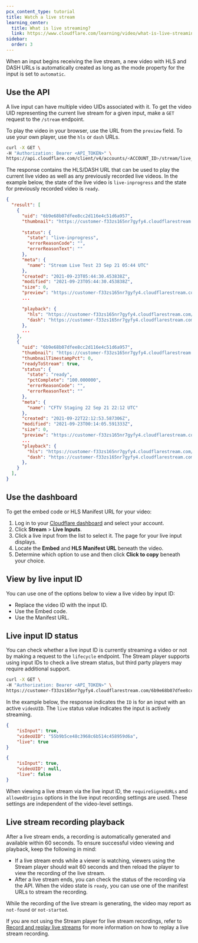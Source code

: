 ```yaml
---
pcx_content_type: tutorial
title: Watch a live stream
learning_center:
  title: What is live streaming?
  link: https://www.cloudflare.com/learning/video/what-is-live-streaming/
sidebar:
  order: 3
---
```



When an input begins receiving the live stream, a new video with HLS and DASH URLs is automatically created as long as the mode property for the input is set to `automatic`.

<Render file="chromecast_limitations" />

## Use the API

A live input can have multiple video UIDs associated with it. To get the video UID representing the current live stream for a given input, make a `GET` request to the `/stream` endpoint.

To play the video in your browser, use the URL from the `preview` field. To use your own player, use the `hls` or `dash` URLs.

```bash title="Request"
curl -X GET \
-H "Authorization: Bearer <API_TOKEN>" \
https://api.cloudflare.com/client/v4/accounts/<ACCOUNT_ID>/stream/live_inputs/<LIVE_INPUT_UID>/videos
```

The response contains the HLS/DASH URL that can be used to play the current live video as well as any previously recorded live videos. In the example below, the state of the live video is `live-inprogress` and the state for previously recorded video is `ready`.

```json title="Response" {4,7,21,28,32,46}
{
  "result": [
    {
      "uid": "6b9e68b07dfee8cc2d116e4c51d6a957",
      "thumbnail": "https://customer-f33zs165nr7gyfy4.cloudflarestream.com/6b9e68b07dfee8cc2d116e4c51d6a957/thumbnails/thumbnail.jpg",
      
      "status": {
        "state": "live-inprogress",
        "errorReasonCode": "",
        "errorReasonText": ""
      },
      "meta": {
        "name": "Stream Live Test 23 Sep 21 05:44 UTC"
      },
      "created": "2021-09-23T05:44:30.453838Z",
      "modified": "2021-09-23T05:44:30.453838Z",
      "size": 0,
      "preview": "https://customer-f33zs165nr7gyfy4.cloudflarestream.com/6b9e68b07dfee8cc2d116e4c51d6a957/watch",
      ...

      "playback": {
        "hls": "https://customer-f33zs165nr7gyfy4.cloudflarestream.com/6b9e68b07dfee8cc2d116e4c51d6a957/manifest/video.m3u8",
        "dash": "https://customer-f33zs165nr7gyfy4.cloudflarestream.com/6b9e68b07dfee8cc2d116e4c51d6a957/manifest/video.mpd"
      },
      ...
    },
    {
      "uid": "6b9e68b07dfee8cc2d116e4c51d6a957",
      "thumbnail": "https://customer-f33zs165nr7gyfy4.cloudflarestream.com/6b9e68b07dfee8cc2d116e4c51d6a957/thumbnails/thumbnail.jpg",
      "thumbnailTimestampPct": 0,
      "readyToStream": true,
      "status": {
        "state": "ready",
        "pctComplete": "100.000000",
        "errorReasonCode": "",
        "errorReasonText": ""
      },
      "meta": {
        "name": "CFTV Staging 22 Sep 21 22:12 UTC"
      },
      "created": "2021-09-22T22:12:53.587306Z",
      "modified": "2021-09-23T00:14:05.591333Z",
      "size": 0,
      "preview": "https://customer-f33zs165nr7gyfy4.cloudflarestream.com/6b9e68b07dfee8cc2d116e4c51d6a957/watch",
      ...
      "playback": {
        "hls": "https://customer-f33zs165nr7gyfy4.cloudflarestream.com/6b9e68b07dfee8cc2d116e4c51d6a957/manifest/video.m3u8",
        "dash": "https://customer-f33zs165nr7gyfy4.cloudflarestream.com/6b9e68b07dfee8cc2d116e4c51d6a957/manifest/video.mpd"
      },
    }
  ],
}
```

## Use the dashboard

To get the embed code or HLS Manifest URL for your video:

1. Log in to your [Cloudflare dashboard](https://dash.cloudflare.com) and select your account.
2. Click **Stream** > **Live Inputs**.
3. Click a live input from the list to select it. The page for your live input displays.
4. Locate the **Embed** and **HLS Manifest URL** beneath the video.
5. Determine which option to use and then click **Click to copy** beneath your choice.

## View by live input ID

You can use one of the options below to view a live video by input ID:

* Replace the video ID with the input ID.
* Use the Embed code.
* Use the Manifest URL.

## Live input ID status

You can check whether a live input ID is currently streaming a video or not by making a request to the `lifecycle` endpoint. The Stream player supports using input IDs to check a live stream status, but third party players may require additional support.

```bash
curl -X GET \
-H "Authorization: Bearer <API_TOKEN>" \
https://customer-f33zs165nr7gyfy4.cloudflarestream.com/6b9e68b07dfee8cc2d116e4c51d6a957/lifecycle
```

In the example below, the response indicates the `ID` is for an input with an active `videoUID`. The `live` status value indicates the input is actively streaming.

```json
{    
    "isInput": true,
    "videoUID": "55b9b5ce48c3968c6b514c458959d6a",
    "live": true
}
```

```json
{
    "isInput": true,
    "videoUID": null,
    "live": false
}
```

When viewing a live stream via the live input ID, the `requireSignedURLs` and `allowedOrigins` options in the live input recording settings are used. These settings are independent of the video-level settings.

## Live stream recording playback

After a live stream ends, a recording is automatically generated and available within 60 seconds. To ensure successful video viewing and playback, keep the following in mind:

* If a live stream ends while a viewer is watching, viewers using the Stream player should wait 60 seconds and then reload the player to view the recording of the live stream.
* After a live stream ends, you can check the status of the recording via the API. When the video state is `ready`, you can use one of the manifest URLs to stream the recording.

While the recording of the live stream is generating, the video may report as `not-found` or `not-started`.

If you are not using the Stream player for live stream recordings, refer to [Record and replay live streams](/stream/stream-live/replay-recordings/) for more information on how to replay a live stream recording.


